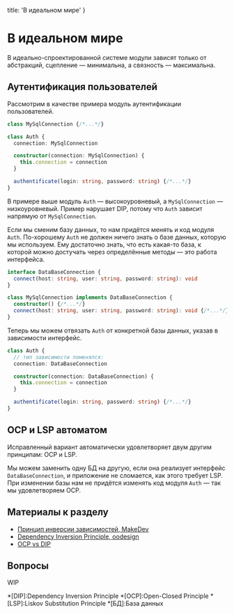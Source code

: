 
  title: 'В идеальном мире'
}


# В идеальном мире

В идеально-спроектированной системе модули зависят только от абстракций, сцепление — минимальна, а связность — максимальна.

## Аутентификация пользователей

Рассмотрим в качестве примера модуль аутентификации пользователей.

```ts
class MySqlConnection {/*...*/}

class Auth {
  connection: MySqlConnection

  constructor(connection: MySqlConnection) {
    this.connection = connection
  }

  authentificate(login: string, password: string) {/*...*/}
}
```

В примере выше модуль `Auth` — высокоуровневый, а `MySqlConnection` — низкоуровневый. Пример нарушает DIP, потому что `Auth` зависит напрямую от `MySqlConnection`.

Если мы сменим базу данных, то нам придётся менять и код модуля `Auth`. По-хорошему `Auth` не должен ничего знать о базе данных, которую мы используем. Ему достаточно знать, что есть какая-то база, к которой можно достучать через определённые методы — это работа интерфейса.

```ts
interface DataBaseConnection {
  connect(host: string, user: string, password: string): void
}

class MySqlConnection implements DataBaseConnection {
  constructor() {/*...*/}
  connect(host: string, user: string, password: string): void {/*...*/}
}
```

Теперь мы можем отвязать `Auth` от конкретной базы данных, указав в зависимости интерфейс.

```ts
class Auth {
  // тип зависимости поменялся:
  connection: DataBaseConnection

  constructor(connection: DataBaseConnection) {
    this.connection = connection
  }

  authentificate(login: string, password: string) {/*...*/}
}
```

## OCP и LSP автоматом

Исправленный вариант автоматически удовлетворяет двум другим принципам: OCP и LSP.

Мы можем заменить одну БД на другую, если она реализует интерфейс `DataBaseConnection`, и приложение не сломается, как этого требует LSP. При изменении базы нам не придётся изменять код модуля `Auth` — так мы удовлетворяем OCP.

## Материалы к разделу
- [Принцип инверсии зависимостей, MakeDev](https://makedev.org/principles/solid/dip.html)
- [Dependency Inversion Principle, oodesign](https://www.oodesign.com/dependency-inversion-principle.html)
- [OCP vs DIP](https://softwareengineering.stackexchange.com/questions/220765/open-close-principle-ocp-vs-dependency-inversion-principle-dip)

## Вопросы
WIP

*[DIP]:Dependency Inversion Principle
*[OCP]:Open-Closed Principle
*[LSP]:Liskov Substitution Principle
*[БД]:База данных
